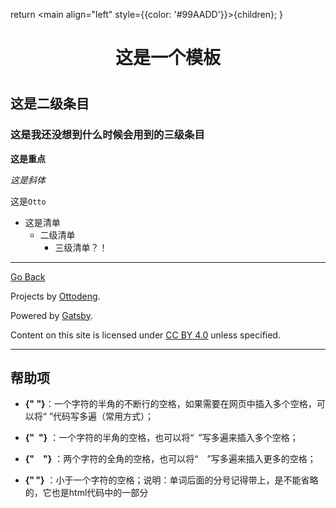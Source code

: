   return <main align="left" style={{color: '#99AADD'}}>{children}</main>;
}


<title>SAMPLE</title>

# <div align="center">这是一个模板</div>
# <div align="center"></div>
## 这是二级条目

### 这是我还没想到什么时候会用到的三级条目

**这是重点**

*这是斜体*

这是`Otto`

- 这是清单
  - 二级清单
    - 三级清单？！

------

[Go Back](../)

Projects by [Ottodeng](https://ottoqwq.me).

Powered by [Gatsby](https://www.gatsbyjs.com).

Content on this site is licensed under [CC BY 4.0](https://creativecommons.org/licenses/by/4.0/)  unless specified.

-----

## 帮助项
- **{"&nbsp;"}**：一个字符的半角的不断行的空格，如果需要在网页中插入多个空格，可以将“ ”代码写多遍（常用方式）；

-  **{"&ensp;"}** ：一个字符的半角的空格，也可以将“ ”写多遍来插入多个空格；

-  **{"&emsp;"}** ：两个字符的全角的空格，也可以将“ ”写多遍来插入更多的空格；

-  **{"&thinsp;"}** ：小于一个字符的空格；说明：单词后面的分号记得带上，是不能省略的，它也是html代码中的一部分
